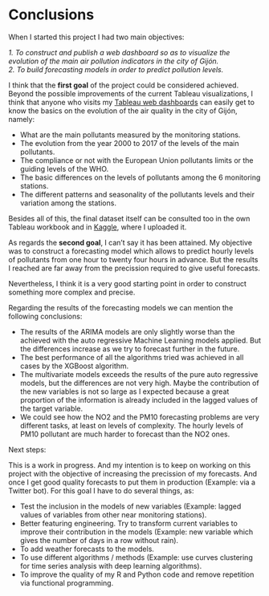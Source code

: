 # Conclusions

When I started this project I had two main objectives:

_1. To construct and publish a web dashboard so as to visualize the evolution of the main air pollution indicators in the city of Gijón._  
_2. To build forecasting models in order to predict pollution levels._

  I think that the __first goal__ of the project could be considered achieved. Beyond the possible improvements of the current Tableau visualizations, I think that anyone who visits my [Tableau web dashboards](https://public.tableau.com/views/ContaminacinaireGijn/PM10?:embed=y&:display_count=yes) can easily get to know the basics on the evolution of the air quality in the city of Gijón, namely: 
  
  * What are the main pollutants measured by the monitoring stations.
  * The evolution from the year 2000 to 2017 of the levels of the main pollutants. 
  * The compliance or not with the European Union pollutants limits or the guiding levels of the WHO. 
  * The basic differences on the levels of pollutants among the 6 monitoring stations. 
  * The different patterns and seasonality of the pollutants levels and their variation among the stations. 
    
  Besides all of this, the final dataset itself can be consulted too in the own Tableau workbook and in [Kaggle](https://www.kaggle.com/goseri/air-quality-data-gijn-city-2000-2017), where I uploaded it. 
    
  As regards the __second goal__, I can't say it has been attained. My objective was to construct a forecasting model which allows to predict hourly levels of pollutants from one hour to twenty four hours in advance. But the results I reached are far away from the precission required to give useful forecasts.
  
  Nevertheless, I think it is a very good starting point in order to construct something more complex and precise. 
  
  Regarding the results of the forecasting models we can mention the following conclusions:
  
  * The results of the ARIMA models are only slightly worse than the achieved with the auto regressive Machine Learning models applied. But the differences increase as we try to forecast further in the future. 
  * The best performance of all the algorithms tried was achieved in all cases by the XGBoost algorithm. 
  * The multivariate models exceeds the results of the pure auto regressive models, but the differences are not very high. Maybe the contribution of the new variables is not so large as I expected because a great proportion of the information is already included in the lagged values of the target variable.
  * We could see how the NO2 and the PM10 forecasting problems are very different tasks, at least on levels of complexity. The hourly levels of PM10 pollutant are much harder to forecast than the NO2 ones. 
  
  Next steps: 
  
  This is a work in progress. And my intention is to keep on working on this project with the objective of increasing the precission of my forecasts. And once I get good quality forecasts to put them in production (Example: via a Twitter bot). For this goal I have to do several things, as:
  
 
  * Test the inclusion in the models of new variables (Example: lagged values of variables from other near monitoring stations).
  * Better featuring engineering. Try to transform current variables to improve their contribution in the models (Example: new variable which gives the number of days in a row without rain). 
  * To add weather forecasts to the models.
  * To use different algorithms / methods (Example: use curves clustering for time series analysis with deep learning algorithms).  
  * To improve the quality of my R and Python code and remove repetition via functional programming.
    
    

